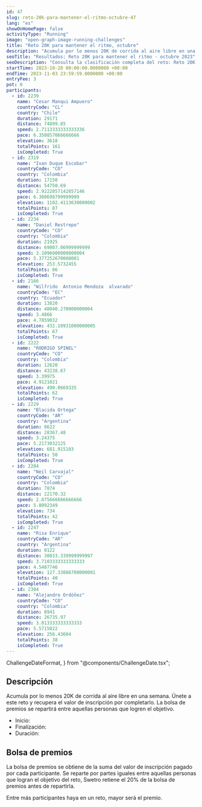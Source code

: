 ```yaml
---
id: 47
slug: reto-20k-para-mantener-el-ritmo-octubre-47
lang: "es"
showOnHomePage: false
activityType: "Running"
image: "open-graph-image-running-challenges"
title: "Reto 20K para mantener el ritmo, octubre"
description: "Acumula por lo menos 20K de corrida al aire libre en una semana. Únete a este reto y recupera el valor de inscripción por completarlo. La bolsa de premios se repartirá entre aquellas personas que logren el objetivo."
seoTitle: "Resultados: Reto 20K para mantener el ritmo - octubre 2023"
seoDescription: "Consulta la clasificación completa del reto: Reto 20K para mantener el ritmo. Un evento de running que se realizó del 28 octubre al 3 de noviembre de 2023."
startTime: 2023-10-28 00:00:00.0000000 +00:00
endTime: 2023-11-03 23:59:59.0000000 +00:00
entryFee: 3
pot: 0
participants:
  - id: 2239
    name: "Cesar Manqui Ampuero"
    countryCode: "CL"
    country: "Chile"
    duration: 29171
    distance: 74899.85
    speed: 2.7113333333333336
    pace: 6.350857066666666
    elevation: 3618
    totalPoints: 161
    isCompleted: True
  - id: 2319
    name: "Ivan Duque Escobar"
    countryCode: "CO"
    country: "Colombia"
    duration: 17150
    distance: 54750.69
    speed: 2.9222857142857146
    pace: 6.380698799999999
    elevation: 1102.4113630000002
    totalPoints: 87
    isCompleted: True
  - id: 2234
    name: "Daniel Restrepo"
    countryCode: "CO"
    country: "Colombia"
    duration: 21925
    distance: 69007.06999999999
    speed: 3.1096000000000004
    pace: 5.377252670000001
    elevation: 253.5732455
    totalPoints: 86
    isCompleted: True
  - id: 2166
    name: "Wilfrido  Antonio Mendoza  alvarado"
    countryCode: "EC"
    country: "Ecuador"
    duration: 13820
    distance: 48040.270000000004
    speed: 3.4866
    pace: 4.7859032
    elevation: 432.10931000000005
    totalPoints: 67
    isCompleted: True
  - id: 2222
    name: "RODRIGO SPINEL"
    countryCode: "CO"
    country: "Colombia"
    duration: 12620
    distance: 43238.67
    speed: 3.39975
    pace: 4.9121021
    elevation: 490.0669335
    totalPoints: 62
    isCompleted: True
  - id: 2229
    name: "Blacida Ortega"
    countryCode: "AR"
    country: "Argentina"
    duration: 8622
    distance: 28367.48
    speed: 3.24375
    pace: 5.2173032125
    elevation: 681.915103
    totalPoints: 50
    isCompleted: True
  - id: 2284
    name: "Neil Carvajal"
    countryCode: "CO"
    country: "Colombia"
    duration: 7874
    distance: 22170.32
    speed: 2.875666666666666
    pace: 5.8092349
    elevation: 734
    totalPoints: 42
    isCompleted: True
  - id: 2247
    name: "Risa Enrique"
    countryCode: "AR"
    country: "Argentina"
    duration: 8122
    distance: 30033.339999999997
    speed: 3.7103333333333333
    pace: 4.5407746
    elevation: 127.33086700000001
    totalPoints: 40
    isCompleted: True
  - id: 2304
    name: "Alejandro Ordóñez"
    countryCode: "CO"
    country: "Colombia"
    duration: 8941
    distance: 26735.97
    speed: 3.013333333333333
    pace: 5.5715022
    elevation: 256.43604
    totalPoints: 38
    isCompleted: True
---
```


  ChallengeDateFormat,
} from "@components/ChallengeDate.tsx";

## Descripción

Acumula por lo menos 20K de corrida al aire libre en una semana. Únete a este reto y recupera el valor de inscripción por completarlo. La bolsa de premios se repartirá entre aquellas personas que logren el objetivo.

- Inicio: <ChallengeDate date={frontmatter.startTime} lang={frontmatter.lang} dateFormat={ChallengeDateFormat.Long} client:load />
- Finalización: <ChallengeDate date={frontmatter.endTime} lang={frontmatter.lang} dateFormat={ChallengeDateFormat.Long} client:load />
- Duración: <ChallengeDuration startTime={frontmatter.startTime} endTime={frontmatter.endTime} lang={frontmatter.lang} client:load />

## Bolsa de premios

La bolsa de premios se obtiene de la suma del valor de inscripción pagado por cada participante. Se reparte por partes iguales entre aquellas personas que logran el objetivo del reto, Swetro retiene el 20% de la bolsa de premios antes de repartirla.

Entre más participantes haya en un reto, mayor será el premio.
